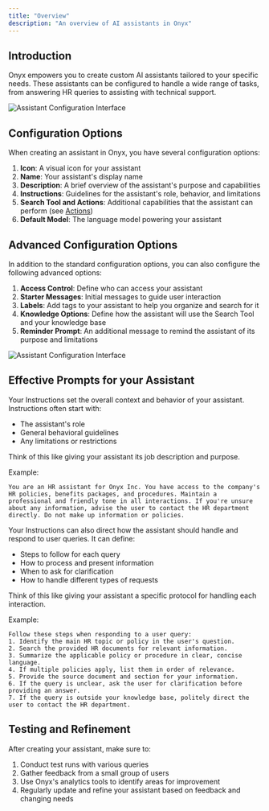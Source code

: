 ```yaml
---
title: "Overview"
description: "An overview of AI assistants in Onyx"
---
```


## Introduction

Onyx empowers you to create custom AI assistants tailored to your specific needs.
These assistants can be configured to handle a wide range of tasks,
from answering HR queries to assisting with technical support.

![Assistant Configuration Interface](/archive/images/guides/assistants/setup.png)

## Configuration Options

When creating an assistant in Onyx, you have several configuration options:

1. **Icon**: A visual icon for your assistant
2. **Name**: Your assistant's display name
3. **Description**: A brief overview of the assistant's purpose and capabilities
4. **Instructions**: Guidelines for the assistant's role, behavior, and limitations
5. **Search Tool and Actions**:
   Additional capabilities that the assistant can perform (see [Actions](/archive/actions/overview))
6. **Default Model**: The language model powering your assistant

## Advanced Configuration Options

In addition to the standard configuration options, you can also configure the following advanced options:

1. **Access Control**: Define who can access your assistant
2. **Starter Messages**: Initial messages to guide user interaction
3. **Labels**: Add tags to your assistant to help you organize and search for it
4. **Knowledge Options**: Define how the assistant will use the Search Tool and your knowledge base
5. **Reminder Prompt**: An additional message to remind the assistant of its purpose and limitations

![Assistant Configuration Interface](/archive/images/guides/assistants/advanced_config.png)

## Effective Prompts for your Assistant

Your Instructions set the overall context and behavior of your assistant. Instructions often start with:

- The assistant's role
- General behavioral guidelines
- Any limitations or restrictions

Think of this like giving your assistant its job description and purpose.

Example:

```
You are an HR assistant for Onyx Inc. You have access to the company's HR policies, benefits packages, and procedures. Maintain a professional and friendly tone in all interactions. If you're unsure about any information, advise the user to contact the HR department directly. Do not make up information or policies.
```

Your Instructions can also direct how the assistant should handle and respond to user queries. It can define:

- Steps to follow for each query
- How to process and present information
- When to ask for clarification
- How to handle different types of requests

Think of this like giving your assistant a specific protocol for handling each interaction.

Example:

```
Follow these steps when responding to a user query:
1. Identify the main HR topic or policy in the user's question.
2. Search the provided HR documents for relevant information.
3. Summarize the applicable policy or procedure in clear, concise language.
4. If multiple policies apply, list them in order of relevance.
5. Provide the source document and section for your information.
6. If the query is unclear, ask the user for clarification before providing an answer.
7. If the query is outside your knowledge base, politely direct the user to contact the HR department.
```

## Testing and Refinement

After creating your assistant, make sure to:

1. Conduct test runs with various queries
2. Gather feedback from a small group of users
3. Use Onyx's analytics tools to identify areas for improvement
4. Regularly update and refine your assistant based on feedback and changing needs
